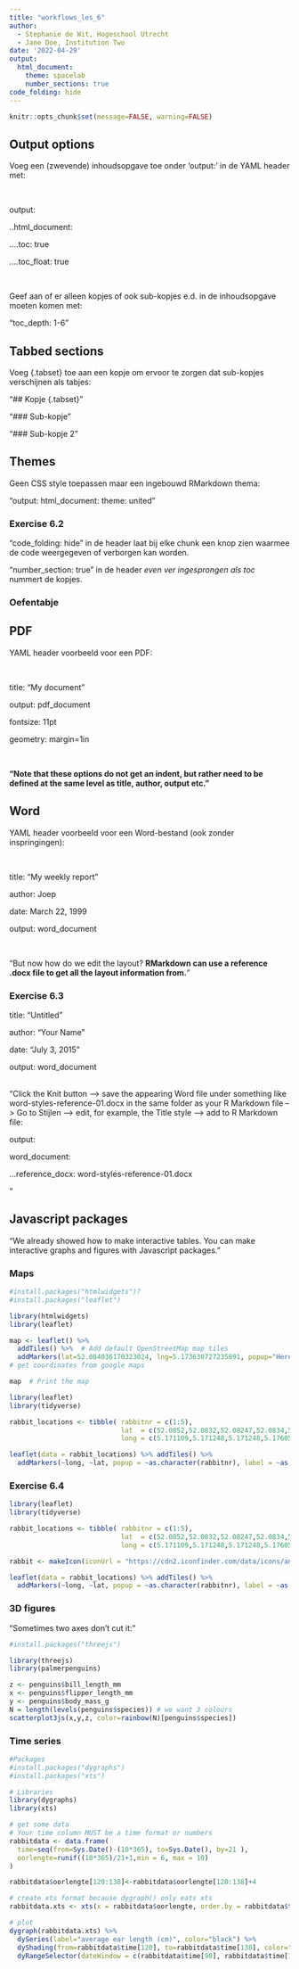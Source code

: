 ```yaml
---
title: "workflows_les_6"
author:
  - Stephanie de Wit, Hogeschool Utrecht
  - Jane Doe, Institution Two
date: '2022-04-29'
output: 
  html_document:
    theme: spacelab
    number_sections: true
code_folding: hide
---
```


```r
knitr::opts_chunk$set(message=FALSE, warning=FALSE)
```

## Output options

Voeg een (zwevende) inhoudsopgave toe onder 'output:' in de YAML header met:

<br>

output:

..html_document:
  
....toc: true
    
....toc_float: true

<br>

Geef aan of er alleen kopjes of ook sub-kopjes e.d. in de inhoudsopgave moeten komen met: 

"toc_depth: 1-6"

## Tabbed sections

Voeg {.tabset} toe aan een kopje om ervoor te zorgen dat sub-kopjes verschijnen als tabjes:

"## Kopje {.tabset}"

"### Sub-kopje"

"### Sub-kopje 2"

## Themes {.tabset}

Geen CSS style toepassen maar een ingebouwd RMarkdown thema:

"output:
  html_document:
    theme: united"
   
### Exercise 6.2

"code_folding: hide" in de header laat bij elke chunk een knop zien waarmee de code weergegeven of verborgen kan worden.

"number_section: true" in de header _even ver ingesprongen als toc_ nummert de kopjes.

### Oefentabje

## PDF

YAML header voorbeeld voor een PDF:

<br>

title: "My document"

output: pdf_document

fontsize: 11pt

geometry: margin=1in

<br>

__"Note that these options do not get an indent, but rather need to be defined at the same level as title, author, output etc."__

## Word {.tabset}

YAML header voorbeeld voor een Word-bestand (ook zonder inspringingen):

<br>

title: "My weekly report"

author: Joep

date: March 22, 1999

output: word_document

<br>

"But now how do we edit the layout? __RMarkdown can use a reference .docx file to get all the layout information from.__"

### Exercise 6.3

title: "Untitled"

author: "Your Name"

date: "July 3, 2015"

output: word_document

<br>
"Click the Knit button --> save the appearing Word file under something like word-styles-reference-01.docx in the same folder as your R Markdown file --> Go to Stijlen --> edit, for example, the Title style --> add to R Markdown file:

output: 

  word_document: 
  
...reference_docx: word-styles-reference-01.docx

"

## Javascript packages {.tabset}

"We already showed how to make interactive tables. You can make interactive graphs and figures with Javascript packages."

### Maps

```r
#install.packages("htmlwidgets")?
#install.packages("leaflet")

library(htmlwidgets)
library(leaflet)

map <- leaflet() %>%
  addTiles() %>%  # Add default OpenStreetMap map tiles
  addMarkers(lat=52.084036170323024, lng=5.173630727235891, popup="Here be HL7!") 
# get coordinates from google maps

map  # Print the map
```

```r
library(leaflet)
library(tidyverse)

rabbit_locations <- tibble( rabbitnr = c(1:5),
                            lat  = c(52.0852,52.0832,52.08247,52.0834,52.08309),
                            long = c(5.171109,5.171248,5.171248,5.176055,5.17268) )

leaflet(data = rabbit_locations) %>% addTiles() %>% 
  addMarkers(~long, ~lat, popup = ~as.character(rabbitnr), label = ~as.character(rabbitnr))
```

### Exercise 6.4

```r
library(leaflet)
library(tidyverse)

rabbit_locations <- tibble( rabbitnr = c(1:5),
                            lat  = c(52.0852,52.0832,52.08247,52.0834,52.08309),
                            long = c(5.171109,5.171248,5.171248,5.176055,5.17268) )

rabbit <- makeIcon(iconUrl = "https://cdn2.iconfinder.com/data/icons/animal-11/64/Cute_Animal_Wildlife_Head_Face-15-512.png", iconWidth = 35, iconHeight = 50)

leaflet(data = rabbit_locations) %>% addTiles() %>% 
  addMarkers(~long, ~lat, popup = ~as.character(rabbitnr), label = ~as.character(rabbitnr), icon = rabbit)
```

### 3D figures

"Sometimes two axes don't cut it:"

```r
#install.packages("threejs")

library(threejs)
library(palmerpenguins)

z <- penguins$bill_length_mm
x <- penguins$flipper_length_mm
y <- penguins$body_mass_g
N = length(levels(penguins$species)) # we want 3 colours
scatterplot3js(x,y,z, color=rainbow(N)[penguins$species])
```

### Time series

```r
#Packages
#install.packages("dygraphs")
#install.packages("xts")

# Libraries
library(dygraphs)
library(xts) 

# get some data
# Your time column MUST be a time format or numbers
rabbitdata <- data.frame(
  time=seq(from=Sys.Date()-(10*365), to=Sys.Date(), by=21 ), 
  oorlengte=runif((10*365)/21+1,min = 6, max = 10)
)

rabbitdata$oorlengte[120:138]<-rabbitdata$oorlengte[120:138]+4

# create xts format because dygraph() only eats xts
rabbitdata.xts <- xts(x = rabbitdata$oorlengte, order.by = rabbitdata$time)

# plot
dygraph(rabbitdata.xts) %>% 
  dySeries(label="average ear length (cm)", color="black") %>%
  dyShading(from=rabbitdata$time[120], to=rabbitdata$time[138], color="#FFE6E6") %>%
  dyRangeSelector(dateWindow = c(rabbitdata$time[90], rabbitdata$time[150]))
```



